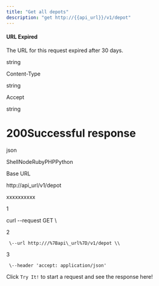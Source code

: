 ```yaml
---
title: "Get all depots"
description: "get http://{{api_url}}/v1/depot"
---
```

#### URL Expired

The URL for this request expired after 30 days.

string

Content-Type

string

Accept

string

# 200Successful response

json



ShellNodeRubyPHPPython

Base URL

http://api\_url/v1/depot

xxxxxxxxxx

1

curl \--request GET \\

2

     \--url http:///%7Bapi\_url%7D/v1/depot \\

3

     \--header 'accept: application/json'

Click `Try It!` to start a request and see the response here!

